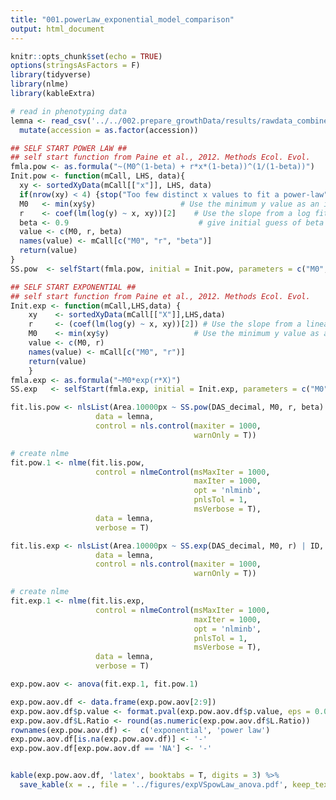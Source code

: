 ```yaml
---
title: "001.powerLaw_exponential_model_comparison"
output: html_document
---
```


```r
knitr::opts_chunk$set(echo = TRUE)
options(stringsAsFactors = F)
library(tidyverse)
library(nlme)
library(kableExtra)
```

```r
# read in phenotyping data
lemna <- read_csv('../../002.prepare_growthData/results/rawdata_combined_annotation_processed.csv') %>%
  mutate(accession = as.factor(accession))
```

```r
## SELF START POWER LAW ##
## self start function from Paine et al., 2012. Methods Ecol. Evol.
fmla.pow <- as.formula("~(M0^(1-beta) + r*x*(1-beta))^(1/(1-beta))")
Init.pow <- function(mCall, LHS, data){
  xy <- sortedXyData(mCall[["x"]], LHS, data)
  if(nrow(xy) < 4) {stop("Too few distinct x values to fit a power-law")}
  M0   <- min(xy$y)		              # Use the minimum y value as an initial guess for M0
  r    <- coef(lm(log(y) ~ x, xy))[2]    # Use the slope from a log fit to the data as an initial guess for r
  beta <- 0.9	                          # give initial guess of beta as 0.9. don't use beta = 1, as it's undefined (1/0)
  value <- c(M0, r, beta) 
  names(value) <- mCall[c("M0", "r", "beta")]
  return(value)
}
SS.pow  <- selfStart(fmla.pow, initial = Init.pow, parameters = c("M0", "r", "beta"))
```

```r
## SELF START EXPONENTIAL ##
## self start function from Paine et al., 2012. Methods Ecol. Evol.
Init.exp <- function(mCall,LHS,data) {
 	xy    <- sortedXyData(mCall[["X"]],LHS,data)
	r     <- (coef(lm(log(y) ~ x, xy))[2]) # Use the slope from a linear fit to the data as an initial guess for r
	M0    <- min(xy$y)		             # Use the minimum y value as an initial guess for A
 	value <- c(M0, r)
 	names(value) <- mCall[c("M0", "r")]
 	return(value)
	}
fmla.exp <- as.formula("~M0*exp(r*X)")
SS.exp   <- selfStart(fmla.exp, initial = Init.exp, parameters = c("M0", "r"))
```


```r
fit.lis.pow <- nlsList(Area.10000px ~ SS.pow(DAS_decimal, M0, r, beta) | ID,
                   data = lemna,
                   control = nls.control(maxiter = 1000,
                                         warnOnly = T))

# create nlme
fit.pow.1 <- nlme(fit.lis.pow,
                   control = nlmeControl(msMaxIter = 1000,
                                         maxIter = 1000,
                                         opt = 'nlminb',
                                         pnlsTol = 1,
                                         msVerbose = T),
                   data = lemna,
                   verbose = T)
```
```r
fit.lis.exp <- nlsList(Area.10000px ~ SS.exp(DAS_decimal, M0, r) | ID,
                   data = lemna,
                   control = nls.control(maxiter = 1000,
                                         warnOnly = T))

# create nlme
fit.exp.1 <- nlme(fit.lis.exp,
                   control = nlmeControl(msMaxIter = 1000,
                                         maxIter = 1000,
                                         opt = 'nlminb',
                                         pnlsTol = 1,
                                         msVerbose = T),
                   data = lemna,
                   verbose = T)
```
```r
exp.pow.aov <- anova(fit.exp.1, fit.pow.1)
```
```r
exp.pow.aov.df <- data.frame(exp.pow.aov[2:9])
exp.pow.aov.df$p.value <- format.pval(exp.pow.aov.df$p.value, eps = 0.001, digits = 2)
exp.pow.aov.df$L.Ratio <- round(as.numeric(exp.pow.aov.df$L.Ratio))
rownames(exp.pow.aov.df) <-  c('exponential', 'power law')
exp.pow.aov.df[is.na(exp.pow.aov.df)] <- '-'
exp.pow.aov.df[exp.pow.aov.df == 'NA'] <- '-'


kable(exp.pow.aov.df, 'latex', booktabs = T, digits = 3) %>%
  save_kable(x = ., file = '../figures/expVSpowLaw_anova.pdf', keep_tex = T)
```


